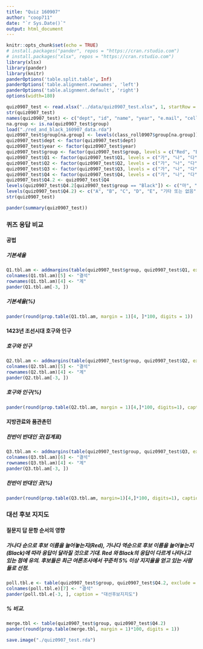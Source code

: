 ```yaml
---
title: "Quiz 160907"
author: "coop711"
date: "`r Sys.Date()`"
output: html_document
---
```


```r
knitr::opts_chunk$set(echo = TRUE)
# install.packages("pander", repos = "https://cran.rstudio.com")
# install.packages("xlsx", repos = "https://cran.rstudio.com")
library(xlsx)
library(pander)
library(knitr)
panderOptions('table.split.table', Inf)
panderOptions('table.alignment.rownames', 'left')
panderOptions('table.alignment.default', 'right')
options(width=180)
```

```r
quiz0907_test <- read.xlsx("../data/quiz0907_test.xlsx", 1, startRow = 2, endRow = 102, colIndex = c(3:7, 9:14), colClasses = c(rep("character", 11)), stringsAsFactors = FALSE)
str(quiz0907_test)
names(quiz0907_test) <- c("dept", "id", "name", "year", "e.mail", "cell.no", "Q1", "Q2", "Q3", "Q4", "group")
na.group <- is.na(quiz0907_test$group)
load("./red_and_black_160907_data.rda")
quiz0907_test$group[na.group] <- levels(class_roll0907$group[na.group])
quiz0907_test$dept <- factor(quiz0907_test$dept)
quiz0907_test$year <- factor(quiz0907_test$year)
quiz0907_test$group <- factor(quiz0907_test$group, levels = c("Red", "Black"))
quiz0907_test$Q1 <- factor(quiz0907_test$Q1, levels = c("가", "나", "다", "라"), labels = c("1/10", "1/15", "1/20", "1/30"))
quiz0907_test$Q2 <- factor(quiz0907_test$Q2, levels = c("가", "나", "다", "라"), labels = c("15만호", "20만호", "44만호", "130만호"))
quiz0907_test$Q3 <- factor(quiz0907_test$Q3, levels = c("가", "나", "다", "라", "마"), labels = c("경기", "평안", "전라", "경상", "충청"))
quiz0907_test$Q4 <- factor(quiz0907_test$Q4, levels = c("가", "나", "다", "라", "마", "바"))
quiz0907_test$Q4.2 <- quiz0907_test$Q4
levels(quiz0907_test$Q4.2[quiz0907_test$group == "Black"]) <- c("마", "라", "다", "나", "가", "바")
levels(quiz0907_test$Q4.2) <- c("A", "B", "C", "D", "E", "기타 또는 없음")
str(quiz0907_test)
```

```r
pander(summary(quiz0907_test))
```

### 퀴즈 응답 비교

#### 공법

##### 기본세율

```r
Q1.tbl.am <- addmargins(table(quiz0907_test$group, quiz0907_test$Q1, exclude = NULL), margin = 1)
colnames(Q1.tbl.am)[5] <- "결석"
rownames(Q1.tbl.am)[4] <- "계"
pander(Q1.tbl.am[-3, ])
```

##### 기본세율(%)

```r
pander(round(prop.table(Q1.tbl.am, margin = 1)[4, ]*100, digits = 1))
```

#### 1423년 조선시대 호구와 인구

##### 호구와 인구

```r
Q2.tbl.am <- addmargins(table(quiz0907_test$group, quiz0907_test$Q2, exclude = NULL), margin = 1)
colnames(Q2.tbl.am)[5] <- "결석"
rownames(Q2.tbl.am)[4] <- "계"
pander(Q2.tbl.am[-3, ])
```

##### 호구와 인구(%)

```r
pander(round(prop.table(Q2.tbl.am, margin = 1)[4,]*100, digits=1), caption="공법도입과 대신들")
```

#### 지방관료와 품관촌민

##### 찬반이 반대인 곳(집계표)

```r
Q3.tbl.am <- addmargins(table(quiz0907_test$group, quiz0907_test$Q3, exclude = NULL), margin = 1)
colnames(Q3.tbl.am)[6] <- "결석"
rownames(Q3.tbl.am)[4] <- "계"
pander(Q3.tbl.am[-3, ])
```

##### 찬반이 반대인 곳(%)

```r
pander(round(prop.table(Q3.tbl.am, margin=1)[4,]*100, digits=1), caption="품관촌민들의 찬반")
```

### 대선 후보 지지도

#### 질문지 답 문항 순서의 영향

##### 가나다 순으로 후보 이름을 늘어놓는지(Red), 가나다 역순으로 후보 이름을 늘어놓는지(Black)에 따라 응답이 달라질 것으로 기대. Red 와 Black의 응답이 다르게 나타나고 있는 점에 유의. 후보들은 최근 여론조사에서 꾸준히 5% 이상 지지율을 얻고 있는 사람들로 선정.

```r
poll.tbl.e <- table(quiz0907_test$group, quiz0907_test$Q4.2, exclude = NULL)
colnames(poll.tbl.e)[7] <- "결석"
pander(poll.tbl.e[-3, ], caption = "대선후보지지도")
```

##### % 비교.  

```r
merge.tbl <- table(quiz0907_test$group, quiz0907_test$Q4.2)
pander(round(prop.table(merge.tbl, margin = 1)*100, digits = 1))
```

```r
save.image("./quiz0907_test.rda")
```